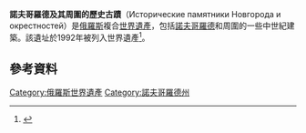 {{Infobox World Heritage Site
|zh_name = 諾夫哥羅德及其周圍的歷史古蹟
|WHS=Historic Monuments of Novgorod and Surroundings
|Image=[[File:Софийский_Собор_в_Детинце_(вид_с_юго-востока_-_востока).jpg|350px]]
|site_img_capt  = 
|State Party= [[俄羅斯|俄羅斯]]
|Type=文化
|criterion_c =ii, iv, vi
|ID=604
|Region=欧洲和北美地区
|Year=[[俄羅斯世界遺產|1992]]
|Session=16
|Link=http://whc.unesco.org/en/list/604
}}

'''諾夫哥羅德及其周圍的歷史古蹟'''（Исторические памятники Новгорода и окрестностей）是[[俄羅斯|俄羅斯]]複合[[世界遺產|世界遺產]]，包括[[諾夫哥羅德|諾夫哥羅德]]和周圍的一些中世紀建築。該遺址於1992年被列入世界遺產<ref name="unesco">{{cite web|url=http://whc.unesco.org/en/list/604|title=Historic Monuments of Novgorod and Surroundings|publisher=UNESCO|accessdate=15 April 2012|archive-date=2017-07-11|archive-url=https://web.archive.org/web/20170711160113/http://whc.unesco.org/en/list/604|dead-url=no}}</ref>。

==參考資料==
{{reflist}}

{{俄罗斯世界遗产}}


[[Category:俄羅斯世界遺產|Category:俄羅斯世界遺產]]
[[Category:諾夫哥羅德州|Category:諾夫哥羅德州]]